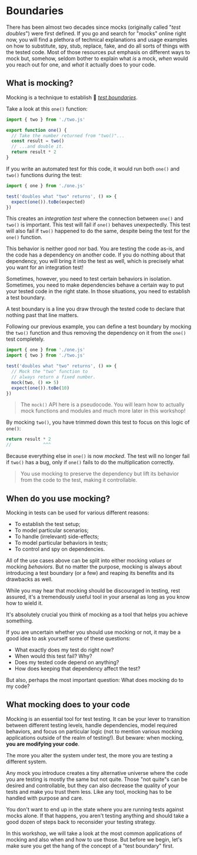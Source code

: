 # Boundaries

<EpicVideo url="https://www.epicweb.dev/workshops/mocking-techniques-in-vitest/boundaries/intro-to-boundaries" />

There has been almost two decades since mocks (originally called "_test doubles_") were first defined. If you go and search for "mocks" online right now, you will find a plethora of technical explanations and usage examples on how to substitute, spy, stub, replace, fake, and do all sorts of things with the tested code. Most of those resources put emphasis on different ways to mock but, somehow, seldom bother to explain what _is_ a mock, _when_ would you reach out for one, and _what_ it actually does to your code.

## What is mocking?

Mocking is a technique to establish :scroll: [_test boundaries_](https://www.epicweb.dev/what-is-a-test-boundary).

Take a look at this `one()` function:

```ts filename=one.ts highlight=3
import { two } from './two.js'

export function one() {
  // Take the number returned from "two()"...
  const result = two()
  // ...and double it.
  return result * 2
}
```

If you write an automated test for this code, it would run both `one()` and `two()` functions during the test:

```ts filename=one.test.ts highlight=4
import { one } from './one.js'

test('doubles what "two" returns', () => {
  expect(one()).toBe(expected)
})
```

This creates an _integration test_ where the connection between `one()` and `two()` is important. This test will fail if `one()` behaves unexpectedly. This test will also fail if `two()` happened to do the same, despite being the test for the `one()` function.

This behavior is neither good nor bad. You are testing the code as-is, and the code has a dependency on another code. If you do nothing about that dependency, you will bring it into the test as well, which is precisely what you want for an integration test!

Sometimes, however, you need to test certain behaviors in isolation. Sometimes, you need to make dependencies behave a certain way to put your tested code in the right state. In those situations, you need to establish a test boundary.

<callout-info class="important">
  A test boundary is a line you draw through the tested code to declare that
  nothing past that line matters.
</callout-info>

Following our previous example, you can define a test boundary by mocking the `two()` function and thus removing the dependency on it from the `one()` test completely.

```ts filename=one.test.ts highlight=5-7
import { one } from './one.js'
import { two } from './two.js'

test('doubles what "two" returns', () => {
  // Mock the "two" function to
  // always return a fixed number.
  mock(two, () => 5)
  expect(one()).toBe(10)
})
```

> The `mock()` API here is a pseudocode. You will learn how to actually mock functions and modules and much more later in this workshop!

By mocking `two()`, you have trimmed down this test to focus on this logic of `one()`:

```ts filename=one.test.ts
return result * 2
//            ^^^
```

Because everything else in `one()` is now _mocked_. The test will no longer fail if `two()` has a bug, only if `one()` fails to do the multiplication correctly.

> You use mocking to preserve the dependency but lift its behavior from the code to the test, making it controllable.

## When do you use mocking?

Mocking in tests can be used for various different reasons:

- To establish the test setup;
- To model particular scenarios;
- To handle (irrelevant) side-effects;
- To model particular behaviors in tests;
- To control and spy on dependencies.

All of the use cases above can be split into either mocking _values_ or mocking _behaviors_. But no matter the purpose, mocking is always about introducing a test boundary (or a few) and reaping its benefits and its drawbacks as well.

While you may hear that mocking should be discouraged in testing, rest assured, it's a tremendously useful tool in your arsenal as long as you know how to wield it.

<callout-success>
  It's absolutely crucial you think of mocking as a tool that helps you achieve
  something.
</callout-success>

If you are uncertain whether you should use mocking or not, it may be a good idea to ask yourself some of these questions:

- What exactly does my test do right now?
- When would this test fail? Why?
- Does my tested code depend on anything?
- How does keeping that dependency affect the test?

But also, perhaps the most important question: What does mocking do to my code?

## What mocking does to your code

Mocking is an essential tool for test testing. It can be your lever to transition between different testing levels, handle dependencies, model required behaviors, and focus on particular logic (not to mention various mocking applications outside of the realm of testing!). But beware: when mocking, **you are modifying your code**.

<callout-info class="important">
  The more you alter the system under test, the more you are testing a different
  system.
</callout-info>

Any mock you introduce creates a tiny alternative universe where the code you are testing is mostly the same but not quite. Those "not quite"s can be desired and controllable, but they can also decrease the quality of your tests and make you trust them less. Like any tool, mocking has to be handled with purpose and care.

You don't want to end up in the state where you are running tests against mocks alone. If that happens, you aren't testing anything and should take a good dozen of steps back to reconsider your testing strategy.

In this workshop, we will take a look at the most common applications of mocking and also when and how to use those. But before we begin, let's make sure you get the hang of the concept of a "test boundary" first.
